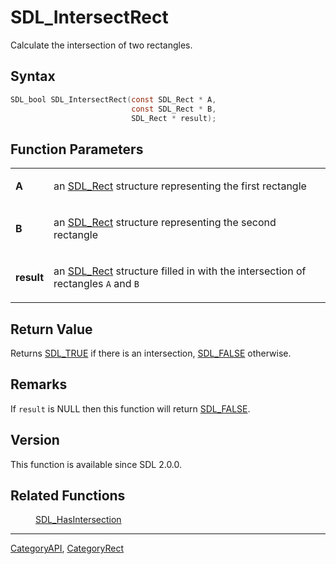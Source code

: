 = SDL_IntersectRect =

Calculate the intersection of two rectangles.

== Syntax ==

<syntaxhighlight lang='c'>
SDL_bool SDL_IntersectRect(const SDL_Rect * A,
                           const SDL_Rect * B,
                           SDL_Rect * result);
</syntaxhighlight>

== Function Parameters ==

{|
|'''A'''
|an [[SDL_Rect]] structure representing the first rectangle
|-
|'''B'''
|an [[SDL_Rect]] structure representing the second rectangle
|-
|'''result'''
|an [[SDL_Rect]] structure filled in with the intersection of rectangles <code>A</code> and <code>B</code>
|}

== Return Value ==

Returns [[SDL_TRUE]] if there is an intersection, [[SDL_FALSE]] otherwise.

== Remarks ==

If <code>result</code> is NULL then this function will return
[[SDL_FALSE]].

== Version ==

This function is available since SDL 2.0.0.

== Related Functions ==

:[[SDL_HasIntersection]]

----
[[CategoryAPI]], [[CategoryRect]]


